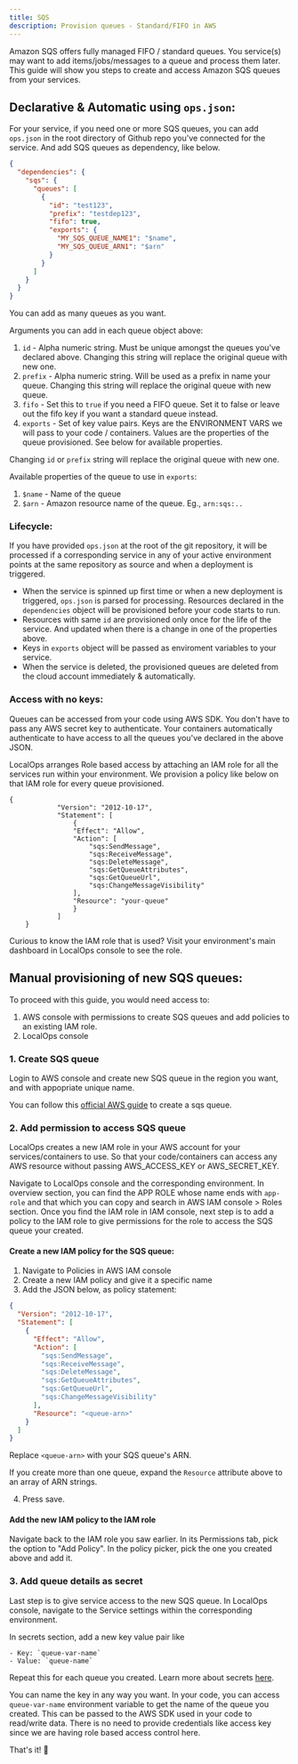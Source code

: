 ```yaml
---
title: SQS
description: Provision queues - Standard/FIFO in AWS
---
```


Amazon SQS offers fully managed FIFO / standard queues. You service(s) may want to add items/jobs/messages to a queue
and process them later. This guide will show you steps to create and access Amazon SQS queues from your services.

## Declarative & Automatic using `ops.json`:

For your service, if you need one or more SQS queues, you can add `ops.json` in the root directory of Github repo you've
connected for the service. And add SQS queues as dependency, like below.

```json
{
  "dependencies": {
    "sqs": {
      "queues": [
        {
          "id": "test123",
          "prefix": "testdep123",
          "fifo": true,
          "exports": {
            "MY_SQS_QUEUE_NAME1": "$name",
            "MY_SQS_QUEUE_ARN1": "$arn"
          }
        }
      ]
    }
  }
}
```

You can add as many queues as you want.

Arguments you can add in each queue object above:

1. `id` - Alpha numeric string. Must be unique amongst the queues you've declared above. Changing this string will
   replace the original queue with new one.
2. `prefix` - Alpha numeric string. Will be used as a prefix in name your queue. Changing this string will replace the
   original queue with new queue.
3. `fifo` - Set this to `true` if you need a FIFO queue. Set it to false or leave out the fifo key if you want a
   standard queue instead.
4. `exports` - Set of key value pairs. Keys are the ENVIRONMENT VARS we will pass to your code / containers. Values are
   the properties of the queue provisioned. See below for available properties.

<Warning>Changing `id` or `prefix` string will replace the original queue with new one.</Warning>

Available properties of the queue to use in `exports`:

1. `$name` - Name of the queue
2. `$arn` - Amazon resource name of the queue. Eg., `arn:sqs:..`

### Lifecycle:

If you have provided `ops.json` at the root of the git repository, it will be processed if a corresponding service in
any of your active environment points at the same repository as source and when a deployment is triggered.

- When the service is spinned up first time or when a new deployment is triggered, `ops.json` is parsed for processing.
  Resources declared in the `dependencies` object will be provisioned before your code starts to run.
- Resources with same `id` are provisioned only once for the life of the service. And updated when there is a change in
  one of the properties above.
- Keys in `exports` object will be passed as enviroment variables to your service.
- When the service is deleted, the provisioned queues are deleted from the cloud account immediately & automatically.

### Access with no keys:

Queues can be accessed from your code using AWS SDK. You don't have to pass any AWS secret key to authenticate. Your
containers automatically authenticate to have access to all the queues you've declared in the above JSON.

LocalOps arranges Role based access by attaching an IAM role for all the services run within your environment. We
provision a policy like below on that IAM role for every queue provisioned.

```
{
			"Version": "2012-10-17",
			"Statement": [
				{
				"Effect": "Allow",
				"Action": [
					"sqs:SendMessage",
					"sqs:ReceiveMessage",
					"sqs:DeleteMessage",
					"sqs:GetQueueAttributes",
					"sqs:GetQueueUrl",
					"sqs:ChangeMessageVisibility"
				],
				"Resource": "your-queue"
				}
			]
	}
```

Curious to know the IAM role that is used? Visit your environment's main dashboard in LocalOps console to see the role.

## Manual provisioning of new SQS queues:

To proceed with this guide, you would need access to:

1. AWS console with permissions to create SQS queues and add policies to an existing IAM role.
2. LocalOps console

### 1. Create SQS queue

Login to AWS console and create new SQS queue in the region you want, and with appopriate unique name.

You can follow this
[official AWS guide](https://docs.aws.amazon.com/AWSSimpleQueueService/latest/SQSDeveloperGuide/creating-sqs-standard-queues.html)
to create a sqs queue.

### 2. Add permission to access SQS queue

LocalOps creates a new IAM role in your AWS account for your services/containers to use. So that your code/containers
can access any AWS resource without passing AWS_ACCESS_KEY or AWS_SECRET_KEY.

Navigate to LocalOps console and the corresponding environment. In overview section, you can find the APP ROLE whose
name ends with `app-role` and that which you can copy and search in AWS IAM console > Roles section. Once you find the
IAM role in IAM console, next step is to add a policy to the IAM role to give permissions for the role to access the SQS
queue your created.

#### Create a new IAM policy for the SQS queue:

1. Navigate to Policies in AWS IAM console
2. Create a new IAM policy and give it a specific name
3. Add the JSON below, as policy statement:

```json
{
  "Version": "2012-10-17",
  "Statement": [
    {
      "Effect": "Allow",
      "Action": [
        "sqs:SendMessage",
        "sqs:ReceiveMessage",
        "sqs:DeleteMessage",
        "sqs:GetQueueAttributes",
        "sqs:GetQueueUrl",
        "sqs:ChangeMessageVisibility"
      ],
      "Resource": "<queue-arn>"
    }
  ]
}
```

Replace `<queue-arn>` with your SQS queue's ARN.

If you create more than one queue, expand the `Resource` attribute above to an array of ARN strings.

4. Press save.

#### Add the new IAM policy to the IAM role

Navigate back to the IAM role you saw earlier. In its Permissions tab, pick the option to "Add Policy". In the policy
picker, pick the one you created above and add it.

### 3. Add queue details as secret

Last step is to give service access to the new SQS queue. In LocalOps console, navigate to the Service settings within
the corresponding environment.

In secrets section, add a new key value pair like

```
- Key: `queue-var-name`
- Value: `queue-name`
```

Repeat this for each queue you created. Learn more about secrets [here](/environment/services/secrets).

You can name the key in any way you want. In your code, you can access `queue-var-name` environment variable to get the
name of the queue you created. This can be passed to the AWS SDK used in your code to read/write data. There is no need
to provide credentials like access key since we are having role based access control here.

That's it! 🎉
